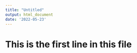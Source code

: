 ```yaml
---
title: "Untitled"
output: html_document
date: '2022-05-23'
---
```


# This is the first line in this file

